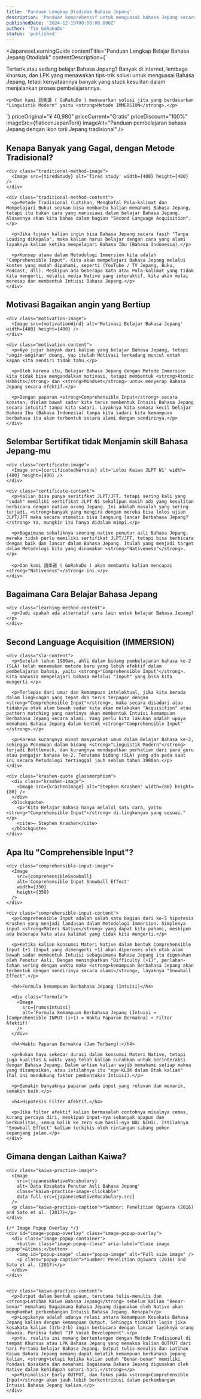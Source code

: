 ```yaml
---
title: 'Panduan Lengkap Otodidak Bahasa Jepang'
description: 'Panduan komprehensif untuk menguasai bahasa Jepang secara otodidak. Dari pemula hingga mahir, kami menyediakan metode pembelajaran dan sumber daya yang efektif.'
publishedDate: '2024-12-19T00:00:00.000Z'
author: 'Tim GoRakuDo'
status: 'published'
---
```





<JapaneseLearningGuide 
  contentTitle="Panduan Lengkap Belajar Bahasa Jepang Otodidak"
  contentDescription={`
    <p>Tertarik atau sedang belajar Bahasa Jepang? Banyak di internet, lembaga khursus, dan LPK yang menawakan tips-trik solusi untuk menguasai Bahasa Jepang, tetapi kenyataannya banyak yang stuck kesulitan dalam menjalankan proses pembelajarannya.</p>

    <p>Dan kami 語楽道 ( GoRakuDo ) menawarkan solusi jitu yang berdasarkan "Linguistik Modern" yaitu <strong>Metode IMMERSION</strong>.</p>

`}
priceOriginal="¥ 40,980"
priceCurrent="Gratis"
priceDiscount="100%"
imageSrc={flaticonJapanTorii}
imageAlt="Panduan pembelajaran bahasa Jepang dengan ikon torii Jepang tradisional"
/>

<LanguageLearningProblems
  title='Masalah dengan Pembelajaran Bahasa'
  subtitle='Ada 3 masalah utama dalam pembelajaran bahasa:'
  problem1Title='Metode Tradisional'
  problem1Description='tidak efektif, sehingga banyak yang gagal'
  problem1ImageSrc={ledgerPencil}
  problem1ImageAlt='Metode pembelajaran bahasa tradisional'
  problem2Title='Motivasi'
  problem2Description='tidak membuat kalian fasih'
  problem2ImageSrc={heartOnFire}
  problem2ImageAlt='Motivasi untuk belajar bahasa baru'
  problem3Title='Sertifikasi'
  problem3Description='tidak menjamin kefasihan'
  problem3ImageSrc={pageMedal}
  problem3ImageAlt='Sertifikasi untuk belajar bahasa baru'
/>

<div class="traditional-method-section">
  <div class="traditional-method-container">
    <h2 class="traditional-method-title">Kenapa Banyak yang Gagal, dengan Metode Tradisional?</h2>
    
    <div class="traditional-method-image">
      <Image src={tiredStudy} alt='Tired study' width={400} height={400} />
    </div>
    
    <div class="traditional-method-content">
      <p>Metode Tradisional (Latihan, Menghafal Pola-kalimat dan Mempelajari Buku) seakan bisa membantu kalian memahami Bahasa Jepang, tetapi itu bukan cara yang manusiawi dalam belajar Bahasa Jepang. Alasannya akan kita bahas dalam bagian "Second Language Acquisition".</p>

      <p>Jika tujuan kalian ingin bisa Bahasa Jepang secara fasih "Tanpa Loading diKepala", maka kalian harus belajar dengan cara yang alami layaknya kalian ketika mempelajari Bahasa Ibu (Bahasa Indonesia).</p>

      <p>Konsep utama dalam Metodologi Immersion kita adalah "Comprehensible Input". Kita akan mempelajari Bahasa Jepang melalui konten yang mudah dipahami, seperti (YouTube / TV Jepang, Buku, Podcast, dll). Meskipun ada beberapa kata atau Pola-kalimat yang tidak kita mengerti, melalui media Native yang interaktif, kita akan mulai meresap dan membentuk Intuisi Bahasa Jepang.</p>
    </div>

  </div>
</div>

<div class="motivation-section">
  <div class="motivation-container">
    <h2 class="motivation-title">Motivasi Bagaikan angin yang Bertiup</h2>
    
    <div class="motivation-image">
      <Image src={motivationWind} alt='Motivasi Belajar Bahasa Jepang' width={400} height={400} />
    </div>
    
    <div class="motivation-content">
      <p>Ayo jujur banyak dari kalian yang belajar Bahasa Jepang, tetapi "angin-anginan" doang, yap itulah Motivasi terkadang muncul entah kapan kita sendiri tidak tahu.</p>

      <p>Oleh karena itu, Belajar Bahasa Jepang dengan Metode Immersion kita tidak bisa mengandalkan motivasi, tetapi membentuk <strong>Atomic Habbits</strong> dan <strong>Mindset</strong> untuk menyerap Bahasa Jepang secara efektif.</p>

      <p>Dengan paparan <strong>Comprehensible Input</strong> secara konstan, dialam bawah sadar kita terus membentuk Intuisi Bahasa Jepang secara intuitif tanpa kita sadari. Layaknya kita semasa kecil belajar Bahasa Ibu (Bahasa Indonesia) tanpa kita sadari kita kemampuan berbahasa itu akan terbentuk secara alami dengan sendirinya.</p>
    </div>

  </div>
</div>

<div class="certificate-section">
  <div class="certificate-container">
    <h2 class="certificate-title">Selembar Sertifikat tidak Menjamin skill Bahasa Jepang-mu</h2>
    
    <div class="certificate-image">
      <Image src={certificatedNervous} alt='Lolos Kaiwa JLPT N1' width={400} height={400} />
    </div>
    
    <div class="certificate-content">
      <p>Kalian bisa punya seritifkat JLPT/JFT, tetapi sering kali yang "sudah" memiliki sertifikat JLPT N1 sekalipun masih ada yang kesulitan berbicara dengan native orang Jepang. Ini adalah masalah yang sering terjadi, <strong>banyak yang mengira dengan mereka bisa lolos ujian JLPT/JFT maka secara otomatis bisa langsung lancar Berbahasa Jepang?</strong> Ya, mungkin itu hanya didalam mimpi.</p>

      <p>Bagaimana sebaliknya seorang native penutur asli Bahasa Jepang, mereka tidak perlu memiliki sertifikat JLPT/JFT, tetapi bisa berbicara dengan baik dan lancar dalam Bahasa Jepang. Itulah yang menjadi target dalam Metodologi kita yang dinamakan <strong>"Nativeness"</strong>.</p>

      <p>Dan kami 語楽道 ( GoRakuDo ) akan membantu kalian mencapai <strong>"Nativeness"</strong> ini.</p>
    </div>

  </div>
</div>

<div class="learning-method-section">
  <div class="learning-method-container">
    <h2 class="learning-method-title">Bagaimana Cara Belajar Bahasa Jepang</h2>
    
    <div class="learning-method-content">
      <p>Jadi apakah ada alternatif cara lain untuk belajar Bahasa Jepang?</p>
    </div>

  </div>
</div>

<div class="sla-section">
  <div class="sla-container">
    <h2 class="sla-title">Second Language Acquisition (IMMERSION)</h2>
    
    <div class="sla-content">
      <p>Setelah tahun 1980an, ahli dalam bidang pembelajaran bahasa ke-2 (SLA) telah menemukan metode baru yang lebih efektif dalam pembelajaran bahasa, yaitu <strong>"Comprehensible Input"</strong>. Kita manusia mempelajari bahasa melalui "Input" yang bisa kita mengerti.</p>

      <p>Terlepas dari umur dan kemampuan intelektual, jika kita berada dalam lingkungan yang tepat dan terus terpapar dengan <strong>"Comprehensible Input"</strong>, maka secara disadari atau tidaknya otak alam bawah sadar kita akan melakukan "Acquisition" atau pattern matching yang nantinya akan membentuk Intuisi kemampuan Berbahasa Jepang secara alami. Yang perlu kita lakukan adalah upaya memahami Bahasa Jepang dalam bentuk <strong>"Comprehensible Input"</strong>.</p>

      <p>Karena kurangnya minat masyarakat umum dalam Belajar Bahasa ke-2, sehingga Penemuan dalam bidang <strong>"Linguistik Modern"</strong> terjadi Bottleneck, dan kurangnya mendapatkan perhatian dari para guru atau pengajar bahasa ke-2. Terutama bidang (SLA) yang ada pada saat ini secara Metodologi tertinggal jauh seblum tahun 1980an.</p>
    </div>

    <div class="krashen-quote glassmorphism">
      <div class="krashen-image">
        <Image src={krashenImage} alt="Stephen Krashen" width={80} height={80} />
      </div>
      <blockquote>
        <p>"Kita Belajar Bahasa hanya melalui satu cara, yaitu <strong>"Comprehensible Input"</strong> di-lingkungan yang sesuai."</p>
        <cite>— Stephen Krashen</cite>
      </blockquote>
    </div>

  </div>
</div>

<div class="comprehensible-input-section">
  <div class="comprehensible-input-container">
    <h2 class="comprehensible-input-title">Apa Itu "Comprehensible Input"?</h2>
    
    <div class="comprehensible-input-image">
      <Image 
        src={comprehensibleSnowball} 
        alt='Comprehensible Input Snowball Effect' 
        width={350}
        height={350}
      />
    </div>
    
    <div class="comprehensible-input-content">
      <p>Comprehensible Input adalah salah satu bagian dari ke-5 hipotesis Krashen yang menjadi landasan dalam Metodologi Immersion. Simplenya input <strong>Materi Native</strong> yang dapat kita pahami, meskipun ada beberapa kata atau kalimat yang tidak kita mengerti.</p>

      <p>Ketika kalian konsumsi Materi Native dalam bentuk Comprehensible Input I+1 (Input yang dimengerti +1) akan diperoses oleh otak alam bawah sadar membentuk Intuisi sebagaimana Bahasa Jepang itu digunakan oleh Penutur Asli. Dengan meningkatkan "Difficulty (+1)", perlahan-lahan sering dengan waktu maka <strong>kemampuan Berbahasa Jepang akan terbentuk dengan sendirinya secara alami</strong>, layaknya "Snowball Effect".</p>

      <h4>Formula kemampuan Berbahasa Jepang (Intuisi)</h4>

      <div class="formula">
        <Image
          src={rumusIntuisi}
          alt='Formula kemampuan Berbahasa Jepang (Intuisi ≈ [Comprehensible INPUT (i+1) × Waktu Paparan Bermakna] ÷ Filter Afektif)'
        />
      </div>

      <h4>Waktu Paparan Bermakna (Jam Terbang):</h4>

      <p>Bukan haya sekedar durasi dalam konsumsi Materi Native, tetapi juga kualitas & waktu yang telah kalian curahkan untuk berinteraksi dengan Bahasa Jepang. Dalam artian kalian wajib memahami setiap makna yang disampaikan, atau istilahnya itu "nge-KLIK dalam Otak kalian" (hal ini mendukung faktor pembentukan Intuisi).</p>

      <p>Semakin banyaknya paparan pada input yang relevan dan menarik, semakin baik.</p>

      <h4>Hipotesis Filter Afektif.</h4>

      <p>Jika filter afektif kalian bermasalah contohnya misalnya cemas, kurang percaya diri, meskipun input-nya sebanyak apapun dan berkualitas, semua balik ke zero sum hasil-nya NOL NIHIL. Istilahnya "Snowball Effect" kalian terkikis oleh rintangan cabang pohon sepanjang jalan.</p>
    </div>

  </div>
</div>

<div class="kaiwa-practice-section">
  <div class="kaiwa-practice-container">
    <h2 class="kaiwa-practice-title">Gimana dengan Laithan Kaiwa?</h2>
    
    <div class="kaiwa-practice-image">
      <Image 
        src={japaneseNativeVocabulary} 
        alt='Data Kosakata Penutur Asli Bahasa Jepang' 
        class="kaiwa-practice-image-clickable"
        data-full-src={japaneseNativeVocabulary.src}
      />
      <p class="kaiwa-practice-caption">*Sumber: Penelitian Ogiwara (2016) and Sato et al. (2017)</p>
    </div>

    {/* Image Popup Overlay */}
    <div id="image-popup-overlay" class="image-popup-overlay">
      <div class="image-popup-container">
        <button class="image-popup-close" aria-label="Close image popup">&times;</button>
        <img id="popup-image" class="popup-image" alt="Full size image" />
        <p class="popup-caption">*Sumber: Penelitian Ogiwara (2016) and Sato et al. (2017)</p>
      </div>
    </div>


    <div class="kaiwa-practice-content">
      <p>Output dalam bentuk apaun, terutama tulis-menulis dan <strong>Latihan Kaiwa Bahasa Jepang</strong> sebelum kalian "Benar-benar" memahami Bagaimana Bahasa Jepang digunakan oleh Native akan menghambat perkembangan Intuisi Bahasa Jepang. Kenapa?</p>
      <p>Logikanya adalah adanya relasi antara kemampuan Kosakata Bahasa Jepang kalian dengan kemampuan Output. Sehingga tidaklah logis jika kosakata kalian (1rb-2rb) ingin berbicara dengan lancar layaknya orang dewasa. Periksa tabel "JP Vocab Development".</p>
      <p>Ya, realita ini memang bertentangan dengan Metode Tradisional di tempat Khursus atau LPK Bahasa Jepang yang memaksa kalian OUTPUT dari hari Pertama belajar Bahasa Jepang. Output tulis-menulis dan Latihan Kaiwa Bahasa Jepang memang dapat melatih kemampuan berbahasa jepang kalian, <strong>tetapi ketika kalian sudah "Benar-benar" memiliki Pondasi Kosakata dan memahami Bagaimana Bahasa Jepang digunakan oleh Native dalam kehidupan sehari-hari.</strong></p>
      <p>Minimalisir Early OUTPUT, dan fokus pada <strong>Comprehensible Input</strong> akan jauh lebih berkontribusi dalam perkembangan Intuisi Bahasa Jepang kalian.</p>
    </div>

  </div>
</div>
